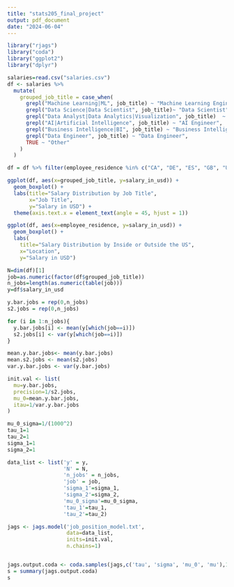 ```yaml
---
title: "stats205_final_project"
output: pdf_document
date: "2024-06-04"
---
```


```r
library("rjags")
library("coda")
library("ggplot2")
library("dplyr")
```



```r
salaries=read.csv("salaries.csv")
df <- salaries %>%
  mutate(
    grouped_job_title = case_when(
      grepl("Machine Learning|ML", job_title) ~ "Machine Learning Engineer",
      grepl("Data Science|Data Scientist", job_title)~ "Data Scientist",
      grepl("Data Analyst|Data Analytics|Visualization", job_title)  ~ "Data Analyst",
      grepl("AI|Artificial Intelligence", job_title) ~ "AI Engineer",
      grepl("Business Intelligence|BI", job_title) ~ "Business Intelligence",
      grepl("Data Engineer", job_title) ~ "Data Engineer",
      TRUE ~ "Other"
    )
  )

df = df %>% filter(employee_residence %in% c("CA", "DE", "ES", "GB", "US"))
```



```r
ggplot(df, aes(x=grouped_job_title, y=salary_in_usd)) +
  geom_boxplot() +
  labs(title="Salary Distribution by Job Title",
       x="Job Title",
       y="Salary in USD") +
  theme(axis.text.x = element_text(angle = 45, hjust = 1))
```

```r
ggplot(df, aes(x=employee_residence, y=salary_in_usd)) +
  geom_boxplot() +
  labs(
    title="Salary Distribution by Inside or Outside the US",
    x="Location",
    y="Salary in USD")
```


```r
N=dim(df)[1]
job=as.numeric(factor(df$grouped_job_title))
n_jobs=length(as.numeric(table(job)))
y=df$salary_in_usd
```

```r
y.bar.jobs = rep(0,n_jobs)
s2.jobs = rep(0,n_jobs)

for (i in 1:n_jobs){
  y.bar.jobs[i] <- mean(y[which(job==i)])
  s2.jobs[i] <- var(y[which(job==i)])
}

mean.y.bar.jobs<- mean(y.bar.jobs)
mean.s2.jobs <- mean(s2.jobs)
var.y.bar.jobs <- var(y.bar.jobs)

init.val <- list(
  mu=y.bar.jobs,
  precision=1/s2.jobs,
  mu_0=mean.y.bar.jobs,
  itau=1/var.y.bar.jobs
)

mu_0_sigma=1/(1000^2)
tau_1=1
tau_2=1
sigma_1=1
sigma_2=1

data_list <- list('y' = y,
                  'N' = N,
                  'n_jobs' = n_jobs,
                  'job' = job,
                  'sigma_1'=sigma_1,
                  'sigma_2'=sigma_2,
                  'mu_0_sigma'=mu_0_sigma,
                  'tau_1'=tau_1,
                  'tau_2'=tau_2)
```

```r
jags <- jags.model('job_position_model.txt',
                   data=data_list,
                   inits=init.val,
                   n.chains=1)


jags.output.coda <- coda.samples(jags,c('tau', 'sigma', 'mu_0', 'mu'),10000)
s = summary(jags.output.coda)
s
```

